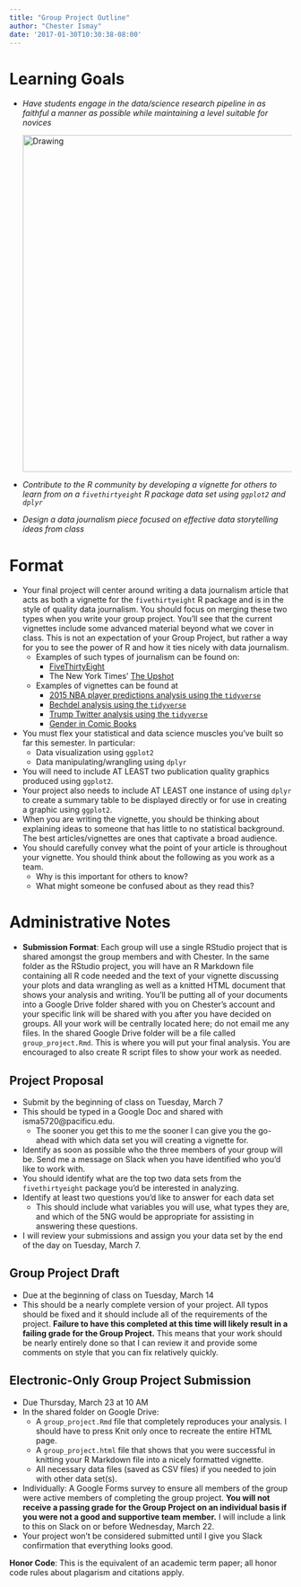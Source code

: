 ```yaml
---
title: "Group Project Outline"
author: "Chester Ismay"
date: '2017-01-30T10:30:38-08:00'
---
```


# Learning Goals

- *Have students engage in the
data/science research pipeline in as faithful a manner as possible while
maintaining a level suitable for novices*

    <img src="../pipeline4.png" alt="Drawing" style="width: 600px;"/>

- *Contribute to the R community by developing a vignette for others to learn from
on a `fivethirtyeight` R package data set using `ggplot2` and `dplyr`*

- *Design a data journalism piece focused on effective data storytelling ideas from class*

# Format

* Your final project will center around writing a data journalism
article that acts as both a vignette for the `fivethirtyeight` R package and is in the style of quality
data journalism.  You should focus on merging these two types when you write your group project.  You'll see that the current vignettes include some advanced material beyond what we cover in class.  This is not an expectation of your Group Project, but rather a way for you to see the power of R and how it ties nicely with data journalism.
    - Examples of such types of journalism can be found on:
        + <a href = "http://fivethirtyeight.com/" target = "_blank">FiveThirtyEight</a>
        + The New York Times' <a href = "http://www.nytimes.com/section/upshot" target = "_blank">The Upshot</a>
    
    - Examples of vignettes can be found at
        + <a href = "http://htmlpreview.github.io/?https://github.com/rudeboybert/fivethirtyeight/blob/master/vignettes/NBA.html" target = "_blank">2015 NBA player predictions analysis using the `tidyverse`</a>
        + <a href = "https://cran.r-project.org/web/packages/fivethirtyeight/vignettes/bechdel.html" target = "_blank">Bechdel analysis using the `tidyverse`</a>
        + <a href = "http://htmlpreview.github.io/?https://github.com/rudeboybert/fivethirtyeight/blob/master/vignettes/trump_twitter.html" target = "_blank">Trump Twitter analysis using the `tidyverse`</a>
        + <a href = "http://htmlpreview.github.io/?https://github.com/rudeboybert/fivethirtyeight/blob/master/vignettes/comics_gender.html" target = "_blank">Gender in Comic Books</a>
    
* You must flex your statistical and data science muscles you've
built so far this semester. In particular:
    + Data visualization using `ggplot2`
    + Data manipulating/wrangling using `dplyr`
* You will need to include AT LEAST two publication quality graphics produced using `ggplot2`.
* Your project also needs to include AT LEAST one instance of using `dplyr` to create a summary table to be displayed directly or for use in creating a graphic using `ggplot2`.
* When you are writing the vignette, you should be thinking about explaining ideas to someone that has little to no statistical background.  The best articles/vignettes are ones that captivate a broad audience.  
* You should carefully convey what the point of your article is throughout your vignette.  You should think about the following as you work as a team.
    + Why is this important for others to know?
    + What might someone be confused about as they read this?

# Administrative Notes

* **Submission Format**: Each group will use a single RStudio project that is shared amongst the group members and with Chester. In the same folder as the RStudio project, you will have an R Markdown file containing all R code needed and the text of your vignette discussing your plots and data wrangling as well as a knitted HTML document that shows your analysis and writing.  You'll be putting all of your documents into
a Google Drive folder shared with you on Chester's account and your specific link will be shared with you after you have decided on groups.  All your work will be centrally located here; do not email me any
files.  In the shared Google Drive folder will be a file called `group_project.Rmd`.  This is where you will put your final analysis.  You are encouraged to also create R script files to show your work as needed.

## Project Proposal {#proposal}

- Submit by the beginning of class on Tuesday, March 7
+ This should be typed in a Google Doc and shared with isma5720@pacificu.edu. 
  - The sooner you get this to me the sooner I can give you the go-ahead with which data set you will creating a vignette for.
+ Identify as soon as possible who the three members of your group will be.  Send me a message on Slack when you have identified who you'd like to work with.
+ You should identify what are the top two data sets from the `fivethirtyeight` package you'd be interested in analyzing.
+ Identify at least two questions you'd like to answer for each data set
    - This should include what variables you will use, what types they are, and which of the 5NG would be appropriate for assisting in answering these questions.
+ I will review your submissions and assign you your data set by the end of the day on Tuesday, March 7.

## Group Project Draft

- Due at the beginning of class on Tuesday, March 14
+ This should be a nearly complete version of your project.  All typos should be fixed and it should include all of the requirements of the project.  **Failure to have this completed at this time will likely result in a failing grade for the Group Project.**  This means that your work should be nearly entirely done so that I can review it and provide some comments on style that you can fix relatively quickly.

## Electronic-Only Group Project Submission

- Due Thursday, March 23 at 10 AM
+ In the shared folder on Google Drive:
  + A `group_project.Rmd` file that completely reproduces your analysis.  I should have to press Knit only once to recreate the entire HTML page.
  + A `group_project.html` file that shows that you were successful in knitting your R Markdown file into a nicely formatted vignette.
  + All necessary data files (saved as CSV files) if you needed to join with other data set(s).
+ Individually: A Google Forms survey to ensure all members of the group were active members of completing the group project.  **You will not receive a passing grade for the Group Project on an individual basis if you were not a good and supportive team member.** I will include a link to this on Slack on or before Wednesday, March 22.
+ Your project won't be considered submitted until I give you Slack confirmation that everything looks good.

**Honor Code**: This is the equivalent of an academic term paper; all honor code rules about plagarism and citations apply.

















